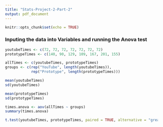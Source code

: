 ```yaml
---
title: "Stats-Project-2-Part-2"
output: pdf_document
---
```


```r
knitr::opts_chunk$set(echo = TRUE)
```

### Inputing the data into Variables and running the Anova test

```r
youtubeTimes <- c(72, 72, 72, 72, 72, 72, 72)
prototypeTimes <- c(140, 90, 129, 109, 167, 201, 155)

allTimes <- c(youtubeTimes, prototypeTimes)
groups <- c(rep("YouTube", length(youtubeTimes)), 
            rep("Prototype", length(prototypeTimes)))

mean(youtubeTimes)
sd(youtubeTimes)

mean(prototypeTimes)
sd(prototypeTimes)

```


```r
times.anova <- aov(allTimes ~ groups)
summary(times.anova)
```


```r

t.test(youtubeTimes, prototypeTimes, paired = TRUE, alternative = "greater", conf.level = 0.95)

```